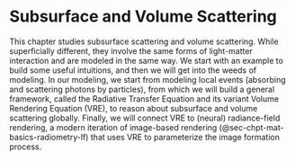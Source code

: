 # Subsurface and Volume Scattering {#sec-chpt-mat-vs}

This chapter studies subsurface scattering and volume scattering.
While superficially different, they involve the same forms of light-matter interaction and are modeled in the same way.
We start with an example to build some useful intuitions, and then we will get into the weeds of modeling.
In our modeling, we start from modeling local events (absorbing and scattering photons by particles), from which we will build a general framework, called the Radiative Transfer Equation and its variant Volume Rendering Equation (VRE), to reason about subsurface and volume scattering globally.
Finally, we will connect VRE to (neural) radiance-field rendering, a modern iteration of image-based rendering (@sec-chpt-mat-basics-radiometry-lf) that uses VRE to parameterize the image formation process.